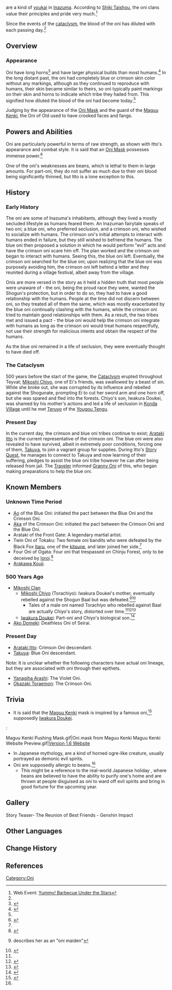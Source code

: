 {{Terminology Infobox
|image        = NPC Oni.png
|caption      = 
|type         = Species
|region       = Inazuma
}}
{{Lang|'''Oni'''|ja=鬼|ja_rm=Oni}} are a kind of [[youkai]] in [[Inazuma]]. According to [[Shiki Taishou]], the oni clans value their principles and pride very much.<ref name="Grilled fish event">Web Event: [[Yummy! Barbecue Under the Stars]]</ref>

Since the events of the [[cataclysm]], the blood of the oni has diluted with each passing day.<ref name="mask one horn"/>

==Overview==
===Appearance===
Oni have long horns<ref name="yukio">{{Ref/NPC|Yukio}}</ref> and have larger physical builds than most humans.<ref name="NCotSK3">{{Ref/Book|New Chronicles of the Six Kitsune|3}}</ref> In the long distant past, the oni had completely blue or crimson skin color without any markings, although as they continued to reproduce with humans, their skin became similar to theirs, so oni typically paint markings on their skin and horns to indicate which tribe they hailed from. This signified how diluted the blood of the oni had become today.<ref name="mask one horn"/>

Judging by the appearance of the [[Oni Masks|Oni Mask]] and the guard of the [[Maguu Kenki]], the Oni of Old used to have crooked faces and fangs.

==Powers and Abilities==
Oni are particularly powerful in terms of raw strength, as shown with Itto's appearance and combat style. It is said that an [[Oni Masks|Oni Mask]] possesses immense power.<ref name="mask one horn">{{Ref/Item|Mask of the One-Horned}}</ref>

One of the oni's weaknesses are beans, which is lethal to them in large amounts. For part-oni, they do not suffer as much due to their oni blood being significantly thinned, but Itto is a lone exception to this.

==History==
===Early History===
The oni are some of Inazuma's inhabitants, although they lived a mostly secluded lifestyle as humans feared them. An Inazuman fairytale speaks of two oni; a blue oni, who preferred seclusion, and a crimson oni, who wished to socialize with humans. The crimson oni's initial attempts to interact with humans ended in failure, but they still wished to befriend the humans. The blue oni then proposed a solution in which he would perform "evil" acts and have the crimson oni scare him off. The plan worked and the crimson oni began to interact with humans. Seeing this, the blue oni left. Eventually, the crimson oni searched for the blue oni; upon realizing that the blue oni was purposely avoiding him, the crimson oni left behind a letter and they reunited during a village festival, albeit away from the village.

Onis are more versed in the story as it held a hidden truth that most people were unaware of - the oni, being the proud race they were, wanted the Shogun's protection, but in order to do so, they had to have a good relationship with the humans. People at the time did not discern between oni, so they treated all of them the same, which was mostly exacerbated by the blue oni continually clashing with the humans, while the crimson oni tried to maintain good relationships with them. As a result, the two tribes met and issued a pact - the blue oni would help the crimson oni integrate with humans as long as the crimson oni would treat humans respectfully, not use their strength for malicious intents and obtain the respect of the humans.

As the blue oni remained in a life of seclusion, they were eventually thought to have died off.

===The Cataclysm===
500 years before the start of the game, the [[Cataclysm]] erupted throughout Teyvat; [[Mikoshi Chiyo]], one of Ei's friends, was swallowed by a beast of sin. While she broke out, she was corrupted by its influence and rebelled against the Shogunate, prompting Ei to cut her sword arm and one horn off, but she was spared and fled into the forests. Chiyo's son, Iwakura Doukei, was shamed by his mother's actions and led a life of seclusion in [[Konda Village]] until he met [[Teruyo]] of the [[Yougou Tengu]].

===Present Day===
In the current day, the crimson and blue oni tribes continue to exist; [[Arataki Itto]] is the current representative of the crimson oni. The blue oni were also revealed to have survived, albeit in extremely poor conditions, forcing one of them, [[Takuya]], to join a vagrant group for supplies. During Itto's [[Story Quest]], he manages to connect to Takuya and now learning of their suffering, pledges to assist the blue oni tribe however he can after being released from jail. The [[Traveler]] informed [[Granny Oni]] of this, who began making preparations to help the blue oni.

==Known Members==
===Unknown Time Period===
*[[Ao]] of the Blue Oni: initiated the pact between the Blue Oni and the Crimson Oni.
*[[Aka]] of the Crimson Oni: initiated the pact between the Crimson Oni and the Blue Oni.
*Arataki of the Front Gate: A legendary martial artist.
*Twin Oni of Tokaku: Two female oni bandits who were defeated by the Black Fox [[Itaru]], one of the [[kitsune]], and later joined her side.<ref name="NCotSK3" />
*Four Oni of Ogata: Four oni that trespassed on Chinju Forest, only to be deceived by [[Ioroi]].<ref>{{Ref/Quest|Eight Locales Over Mountains and Seas (Quest)}}</ref>
*[[Arakawa Kouji]].

===500 Years Ago===
*[[Mikoshi Clan]]
**[[Mikoshi Chiyo]] (Torachiyo): Iwakura Doukei's mother, eventually rebelled against the Shogun Baal but was defeated.<ref>{{Ref/Weapon|Hakushin Ring}} describes her as an "oni maiden"</ref><ref>{{Ref/Item|Mask of the Kijin}}</ref>
***Tales of a male oni named Torachiyo who rebelled against Baal are actually Chiyo's story, distorted over time.<ref name="mask one horn"/><ref>{{Ref/Item|Mask of the Tiger's Bite}}</ref><ref>{{Ref/Item|Mask of the Wicked Lieutenant}}</ref>
**[[Iwakura Doukei]]: Part-oni and Chiyo's biological son.<ref>{{Ref/ArtiSet|Emblem of Severed Fate}}</ref>
* [[Ako Domeki]]: Deathless Oni of Seirai.

===Present Day===
*[[Arataki Itto]]: Crimson Oni descendant.
*[[Takuya]]: Blue Oni descendant.

Note: It is unclear whether the following characters have actual oni lineage, but they are associated with oni through their epithets.
*[[Yanagiha Arashi]]: The Violet Oni.
*[[Okazaki Toraemon]]: The Crimson Oni.

==Trivia==
*It is said that the [[Maguu Kenki]] mask is inspired by a famous oni,<ref>{{Ref/Enemy|Maguu Kenki}}</ref> supposedly [[Iwakura Doukei]].
:<gallery hideaddbutton="true" captionalign="center">
Maguu Kenki Pushing Mask.gif|Oni mask from Maguu Kenki
Maguu Kenki Website Preview.gif|[https://webstatic-sea.mihoyo.com/ys/event/e20210603prepage/index.html?utm_source=officialweb&utm_medium=news#/ Version 1.6 Website]
</gallery>
*In Japanese mythology, {{W|oni}} are a kind of horned ogre-like creature, usually portrayed as demonic evil spirits.
*Oni are supposedly allergic to beans.<ref name="yukio" />
**This might be a reference to the real-world Japanese holiday {{w|Setsubun}}, where beans are believed to have the ability to purify one's home and are thrown at people disguised as oni to ward off evil spirits and bring in good fortune for the upcoming year.

==Gallery==
<gallery hideaddbutton="true" captionalign="center">
Story Teaser- The Reunion of Best Friends - Genshin Impact
</gallery>

==Other Languages==
{{Other Languages
|en       = Oni
|zhs      = 鬼
|zhs_rm   = Guǐ
|zht      = 鬼
|zht_rm   = Guǐ
|zh_tl    = {{w|Oni}}{{Sino|zh|ja}}
|ja       = {{Rubi|鬼|おに}}
|ja_rm    = Oni
|ja_tl    = {{w|Oni}}
|ko       = 오니
|ko_rm    = Oni
|es       = Oni
|fr       = Oni
|ru       = Óни
|th       = โอนิ
|th_rm    = Oni
|vi       = Oni
|de       = Oni
|id       = Oni
|pt       = Oni
}}

==Change History==
{{Change History|2.0}}

==References==
{{Reflist}}

[[Category:Oni]]